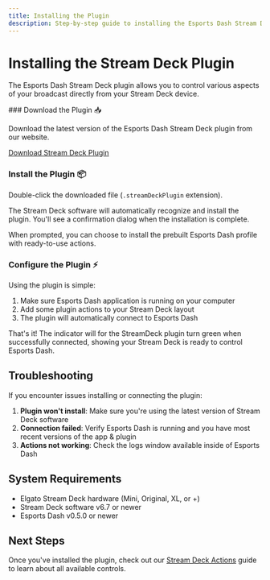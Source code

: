 ```yaml
---
title: Installing the Plugin
description: Step-by-step guide to installing the Esports Dash Stream Deck plugin
---
```



# Installing the Stream Deck Plugin

The Esports Dash Stream Deck plugin allows you to control various aspects of your broadcast directly from your Stream Deck device.

<Steps>
### Download the Plugin 📥

Download the latest version of the Esports Dash Stream Deck plugin from our website.

[Download Stream Deck Plugin](https://marketplace.elgato.com/product/esportsdash-controller-51b8ead4-f437-4ba3-b681-66ee0b38b739)

### Install the Plugin 📦

Double-click the downloaded file (`.streamDeckPlugin` extension).

The Stream Deck software will automatically recognize and install the plugin. You'll see a confirmation dialog when the installation is complete.

When prompted, you can choose to install the prebuilt Esports Dash profile with ready-to-use actions.

### Configure the Plugin ⚡

Using the plugin is simple:

1. Make sure Esports Dash application is running on your computer
2. Add some plugin actions to your Stream Deck layout
3. The plugin will automatically connect to Esports Dash

That's it! The indicator will for the StreamDeck plugin turn green when successfully connected, showing your Stream Deck is ready to control Esports Dash.
</Steps>

## Troubleshooting

If you encounter issues installing or connecting the plugin:

1. **Plugin won't install**: Make sure you're using the latest version of Stream Deck software
2. **Connection failed**: Verify Esports Dash is running and you have most recent versions of the app & plugin
3. **Actions not working**: Check the logs window available inside of Esports Dash

## System Requirements

- Elgato Stream Deck hardware (Mini, Original, XL, or +)
- Stream Deck software v6.7 or newer
- Esports Dash v0.5.0 or newer

## Next Steps

Once you've installed the plugin, check out our [Stream Deck Actions](/StreamDeck/StreamDeckControls) guide to learn about all available controls.